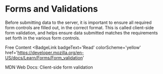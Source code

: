 # Forms and Validations

Before submitting data to the server, it is important to ensure all required form controls are filled out, in the correct format. This is called client-side form validation, and helps ensure data submitted matches the requirements set forth in the various form controls.

<ResourceGroupTitle>Free Content</ResourceGroupTitle>
<BadgeLink
  badgeText='Read'
  colorScheme='yellow'
  href='https://developer.mozilla.org/en-US/docs/Learn/Forms/Form_validation'
>
  MDN Web Docs: Client-side form validation
</BadgeLink>
